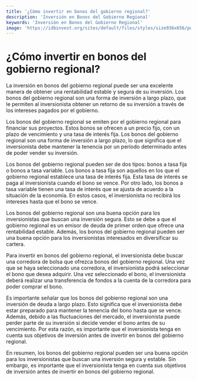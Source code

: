 ```yaml
---
title: '¿Cómo invertir en bonos del gobierno regional?'
description: 'Inversión en Bonos del Gobierno Regional'
keywords: 'Inversión en Bonos del Gobierno Regional'
image: 'https://idbinvest.org/sites/default/files/styles/size936x656/public/2021-10/Banner_SLB_0.jpg.webp?itok=W_nTF3Kb'
---
```




# ¿Cómo invertir en bonos del gobierno regional?

La inversión en bonos del gobierno regional puede ser una excelente manera de obtener una rentabilidad estable y segura de su inversión. Los bonos del gobierno regional son una forma de inversión a largo plazo, que le permiten al inversionista obtener un retorno de su inversión a través de los intereses pagados por el gobierno. 

Los bonos del gobierno regional se emiten por el gobierno regional para financiar sus proyectos. Estos bonos se ofrecen a un precio fijo, con un plazo de vencimiento y una tasa de interés fija. Los bonos del gobierno regional son una forma de inversión a largo plazo, lo que significa que el inversionista debe mantener la tenencia por un período determinado antes de poder vender su inversión. 

<ImageAdd source="https://lookaside.fbsbx.com/lookaside/crawler/media/?media_id=857291411421296"/>

Los bonos del gobierno regional pueden ser de dos tipos: bonos a tasa fija o bonos a tasa variable. Los bonos a tasa fija son aquellos en los que el gobierno regional establece una tasa de interés fija. Esta tasa de interés se paga al inversionista cuando el bono se vence. Por otro lado, los bonos a tasa variable tienen una tasa de interés que se ajusta de acuerdo a la situación de la economía. En estos casos, el inversionista no recibirá los intereses hasta que el bono se vence. 

<ImageAdd source="https://s.yimg.com/ny/api/res/1.2/jxMzfXPbKHPtJy_GV19DCw--/YXBwaWQ9aGlnaGxhbmRlcjt3PTk2MDtoPTQ5Mw--/https://media.zenfs.com/es/estrategias_de_inversi_n_556/3e2498a4a93eb6af6a3652eab08066b4"/>

Los bonos del gobierno regional son una buena opción para los inversionistas que buscan una inversión segura. Esto se debe a que el gobierno regional es un emisor de deuda de primer orden que ofrece una rentabilidad estable. Además, los bonos del gobierno regional pueden ser una buena opción para los inversionistas interesados en diversificar su cartera. 

<ImageAdd source="https://thumbs.dreamstime.com/b/d-producci%C3%B3n-de-un-%C3%A1rbol-dinero-en-el-fondo-acciones-bonos-del-mundo-quinquies-crecimiento-valores-renta-fija-tipo-pfandbrief-230146335.jpg"/>

Para invertir en bonos del gobierno regional, el inversionista debe buscar una corredora de bolsa que ofrezca bonos del gobierno regional. Una vez que se haya seleccionado una corredora, el inversionista podrá seleccionar el bono que desea adquirir. Una vez seleccionado el bono, el inversionista deberá realizar una transferencia de fondos a la cuenta de la corredora para poder comprar el bono. 

Es importante señalar que los bonos del gobierno regional son una inversión de deuda a largo plazo. Esto significa que el inversionista debe estar preparado para mantener la tenencia del bono hasta que se vence. Además, debido a las fluctuaciones del mercado, el inversionista puede perder parte de su inversión si decide vender el bono antes de su vencimiento. Por esta razón, es importante que el inversionista tenga en cuenta sus objetivos de inversión antes de invertir en bonos del gobierno regional. 

En resumen, los bonos del gobierno regional pueden ser una buena opción para los inversionistas que buscan una inversión segura y estable. Sin embargo, es importante que el inversionista tenga en cuenta sus objetivos de inversión antes de invertir en bonos del gobierno regional.